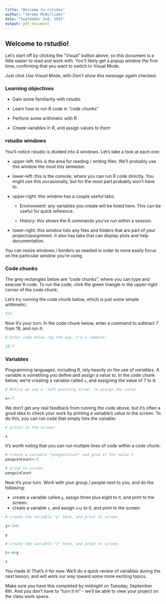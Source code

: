 ```yaml
---
title: "Welcome to rstudio"
author: "Jeremy McWilliams"
date: "September 2nd, 2022"
output: pdf_document
---
```


## Welcome to rstudio!

Let's start off by clicking the "Visual" button above, so this document is a little easier to read and work with. You'll likely get a popup window the first time, confirming that you want to switch to Visual Mode.

Just click *Use Visual Mode*, with *Don't show this message again* checked.

### Learning objectives

-   Gain some familiarity with rstudio

-   Learn how to run R code in "code chunks"

-   Perform some arithmetic with R

-   Create variables in R, and assign values to them

### rstudio windows

You'll notice rstudio is divided into 4 windows. Let's take a look at each one:

-   upper-left: this is the area for reading / writing files. We'll probably use this window the most this semester.

-   lower-left: this is the console, where you can run R code directly. You might use this occasionally, but for the most part probably won't have to.

-   upper-right: this window has a couple useful tabs:

    -   Environment: any variables you create will be listed here. This can be useful for quick reference.

    -   History: this shows the R commands you've run within a session.

-   lower-right: this window lists any files and folders that are part of your project/assignment. It also has tabs that can display plots and help documentation.

You can resize windows / borders as needed in order to more easily focus on the particular window you're using.

### Code chunks

The grey rectangles below are "code chunks", where you can type and execute R code. To run the code, click the green triangle in the upper-right corner of the code chunk.

Let's try running the code chunk below, which is just some simple arithmetic:

```r

3+7


```

Now it's your turn. In the code chunk below, enter a command to subtract 7 from 18, and run it:

```r

# Enter code below (by the way, I'm a comment)

18-7

```

### Variables

Programming languages, including R, rely heavily on the use of *variables*. A variable is something you define and assign a value to. In the code chunk below, we're creating a variable called `x`, and assigning the value of 7 to it:

```r

# Notice we use a 'left pointing arrow' to assign the value

x<-7

```

We don't get any real feedback from running the code above, but it's often a good idea to check your work by printing a variable's value to the screen. To do this, you can run code that simply lists the variable:

```r
# prints to the screen:

x

```

It's worth noting that you can run multiple lines of code within a code chunk:

```r
# create a variable "penguinCount" and give it the value 3
penguinCount<-3

# print to screen
penguinCount


```

Now it's your turn. Work with your group / people next to you, and do the following:

-   create a variable called `y`, assign three plus eight to it, and print to the screen.
-   create a variable `z`, and assign `x+y` to it, and print to the screen

```r

# create the variable "y" here, and print to screen

y<-3+8

y

```

```r
# create the variable "z" here, and print to screen

z<-x+y

z

```

You made it! That's it for now. We'll do a quick review of variables during the next lesson, and will work our way toward some more exciting topics.

Make sure you have this completed by midnight on Tuesday, September 6th. And you don't have to "turn it in" - we'll be able to view your project on the class work space.

